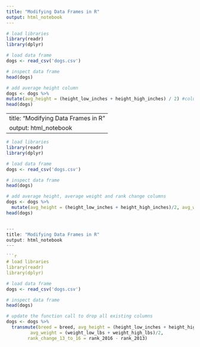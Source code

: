 ```yaml
---
title: "Modifying Data Frames in R"
output: html_notebook
---
```


```r
# load libraries
library(readr)
library(dplyr)
```

```r
# load data frame
dogs <- read_csv('dogs.csv')
```

```r
# inspect data frame
head(dogs)
```

```r
# add average height column
dogs <- dogs %>%
mutate(avg_height = (height_low_inches + height_high_inches) / 2) #column add
head(dogs)


```

---
title: "Modifying Data Frames in R"
output: html_notebook
---

```r
# load libraries
library(readr)
library(dplyr)
```

```r
# load data frame
dogs <- read_csv('dogs.csv')
```

```r
# inspect data frame
head(dogs)
```

```r
# add average height, average weight and rank change columns
dogs <- dogs %>%
  mutate(avg_height = (height_low_inches + height_high_inches)/2, avg_weight = (weight_low_lbs + weight_high_lbs)/2, rank_change_13_to_16 = (rank_2016 - rank_2013))
head(dogs)  


---
title: "Modifying Data Frames in R"
output: html_notebook
---

```r
# load libraries
library(readr)
library(dplyr)
```

```r
# load data frame
dogs <- read_csv('dogs.csv')
```

```r
# inspect data frame
head(dogs)
```

```r
# update the function call to drop all existing columns
dogs <- dogs %>%
  transmute(breed = breed, avg_height = (height_low_inches + height_high_inches)/2,
         avg_weight = (weight_low_lbs + weight_high_lbs)/2,
        rank_change_13_to_16 = rank_2016 - rank_2013)
```

